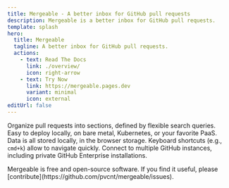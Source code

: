```yaml
---
title: Mergeable - A better inbox for GitHub pull requests
description: Mergeable is a better inbox for GitHub pull requests.
template: splash
hero:
  title: Mergeable
  tagline: A better inbox for GitHub pull requests.
  actions:
    - text: Read The Docs
      link: ./overview/
      icon: right-arrow
    - text: Try Now
      link: https://mergeable.pages.dev
      variant: minimal
      icon: external
editUrl: false
---
```



<CardGrid>
  <Card title="Fully customizable" icon="setting">
    Organize pull requests into sections, defined by flexible search queries.
  </Card>
  <Card title="Self-Hostable" icon="laptop">
    Easy to deploy locally, on bare metal, Kubernetes, or your favorite PaaS.
  </Card>
  <Card title="Fast" icon="rocket">
    Data is all stored locally, in the browser storage. Keyboard shortcuts (e.g., <code>cmd+k</code>) allow to navigate quickly.
  </Card>
  <Card title="Enterprise-Ready" icon="approve-check">
    Connect to multiple GitHub instances, including private GitHub Enterprise installations.
  </Card>
</CardGrid>

<p class="disclaimer">Mergeable is free and open-source software. If you find it useful, please [contribute](https://github.com/pvcnt/mergeable/issues).</p>